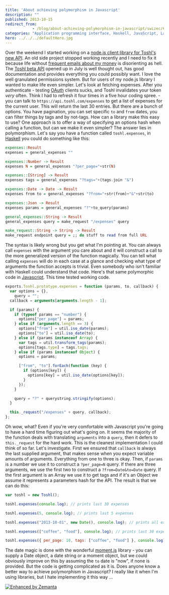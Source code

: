 ```yaml
---
title: 'About achieving polymorphism in Javascript'
description: ""
published: 2013-10-15
redirect_from: 
            - /blog/about-achieving-polymorphism-in-javascript/swizec/6370
categories: "Application programming interface, Haskell, JavaScript, Languages, Programming, Toshl, Uncategorized"
hero: ../../../defaultHero.jpg
---
```

Over the weekend I started working on a [node.js client library for Toshl&#x27;s new API](https://github.com/Swizec/toshl.js). An old side project stopped working recently and I need to fix it because life without [frequent emails about my money](http://swizec.com/blog/a-message-from-your-future-self/swizec/3377) is disorienting as hell. The [Toshl beta API](https://developer.toshl.com/) opened up in July is well thought out, has good documentation and provides everything you could possibly want. I love the well granulated permissions system. But for users of my node.js library I wanted to make life even simpler. Let&#x27;s look at fetching expenses. After you authenticate - testing [OAuth](http://oauth.net "OAuth") clients sucks, and Toshl invalidates your token _very_ often. Think I had to refresh it four times in a five hour coding spree. - you can talk to `https://api.toshl.com/expenses` to get a list of expenses for the current user. This will return the last 30 entries. But there are a bunch of options. You have pagination, you can set specific `to` and `from` dates, you can filter things by tags and by not-tags. How can a library make this easy to use? One approach is to offer a way of specifying an options hash when calling a function, but can we make it even simpler? The answer lies in polymorphism. Let&#x27;s say you have a function called `toshl.expenses`, in [Haskell](http://haskell.org "Haskell (programming language)") you could do something like this:

```haskell
expenses::Result
expenses = general_expenses ""

expenses::Number -> Result
expenses N = general_expenses "?per_page="+str(N)

expenses::[String] -> Result
expenses tags = general_expenses "?tags="+(tags.join "&")

expenses::Date -> Date -> Result
expenses from to = general_expenses "?from="+str(from)+"&"+str(to)

expenses::Json -> Result
expenses params = general_expenses "?"+to_query(params)

general_expenses::String -> Result
general_expenses query = make_request "/expenses" query

make_request::String -> String -> Result
make_request endpoint query = ;; do stuff to read from full URL
```

The syntax is likely wrong but you get what I&#x27;m pointing at. You can always call `expenses` with the argument you care about and it will construct a call to the more generalized version of the function magically. You can tell what calling `expenses` will do in each case at a glance and checking what type of arguments the function accepts is trivial. Even somebody who isn&#x27;t familiar with Haskell could understand that code. Here&#x27;s that same polymorphic code in [Javascript](http://en.wikipedia.org/wiki/JavaScript "JavaScript"). This time tested working code.

```javascript
exports.Toshl.prototype.expenses = function (params, to, callback) {
  var options = {},
    query = "";
  callback = arguments[arguments.length - 1];

  if (params) {
    if (typeof params == "number") {
      options["per_page"] = params;
    } else if (arguments.length == 3) {
      options["from"] = util.iso_date(params);
      options["to"] = util.iso_date(to);
    } else if (params instanceof Array) {
      var tags = util.transform_tags(params);
      options[tags.type] = tags.tags;
    } else if (params instanceof Object) {
      options = params;

      ["from", "to"].forEach(function (key) {
        if (options[key]) {
          options[key] = util.iso_date(options[key]);
        }
      });
    }

    query = "?" + querystring.stringify(options);
  }

  this._request("/expenses" + query, callback);
};
```

Oh wow, what? Even if you&#x27;re very comfortable with Javascript you&#x27;re going to have a hard time figuring out what&#x27;s going on. It seems the majority of the function deals with translating `arguments` into a `query`, then it defers to `this._request` for the hard work. This is the cleanest implementation I could think of so far. Let&#x27;s investigate. First we ensured that `callback` is always the last supplied argument, that makes sense when you expect variable amounts of arguments. Everything from one to three is okay. Then, if `params` is a number we use it to construct a `?per_page=N` query. If there are three arguments, we use the first two to construct a `?from=Date&to=Date` query. If the first argument is an Array we use it to get tags and if it&#x27;s an Object we assume it represents a parameters hash for the API. The result is that we can do this:

```javascript
var toshl = new Toshl();

toshl.expenses(console.log); // prints last 30 expenses

toshl.expenses(5, console.log); // prints last 5 expenses

toshl.expenses("2013-10-01", new Date(), console.log); // prints all expenses between October 1st and now

toshl.expenses(["coffee", "food"], console.log); // prints last 30 expenses tagged with coffee or food

toshl.expenses({ per_page: 10, tags: ["coffee", "food"] }, console.log); // prints last 10 expenses tagged coffee or food
```

The date magic is done with the wonderful [moment.js](http://momentjs.com/) library - you can supply a Date object, a date string or a moment object, but we could obviously improve on this by assuming the `to` date is &quot;now&quot;, if none is provided. But the code is getting complicated as it is. Does anyone know a better way to achieve polymorphism in Javascript? I really like it when I&#x27;m using libraries, but I hate implementing it this way ...

[![Enhanced by Zemanta](http://img.zemanta.com/zemified_e.png?x-id=739c8f9e-f369-4125-9471-ec1a4738359c)](http://www.zemanta.com/?px "Enhanced by Zemanta")
